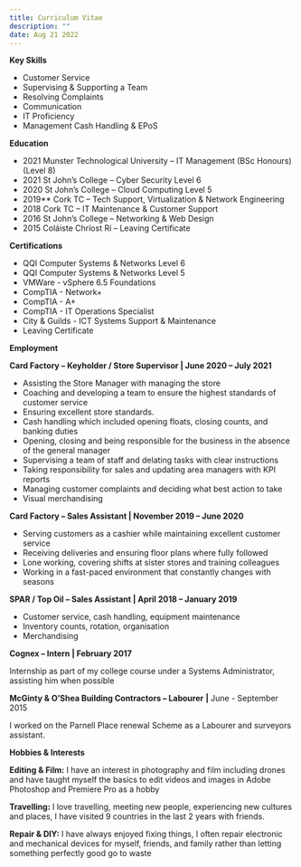 ```yaml
---
title: Curriculum Vitae
description: ""
date: Aug 21 2022
---
```



**Key Skills** 

- Customer Service 
- Supervising & Supporting a Team 
- Resolving Complaints 
- Communication 
- IT Proficiency 
- Management Cash Handling & EPoS 

**Education** 

- 2021                 Munster Technological University – IT Management (BSc Honours) (Level 8) 
- 2021                 St John’s College – Cyber Security Level 6 
- 2020                 St John’s College – Cloud Computing Level 5 
- 2019**                 Cork TC – Tech Support, Virtualization & Network Engineering 
- 2018                 Cork TC – IT Maintenance & Customer Support  
- 2016                 St John’s College – Networking & Web Design  
- 2015                 Coláiste Chríost Rí – Leaving Certificate

**Certifications**

- QQI Computer Systems & Networks Level 6 
- QQI Computer Systems & Networks Level 5 
- VMWare - vSphere 6.5 Foundations 
- CompTIA - Network+ 
- CompTIA - A+ 
- CompTIA - IT Operations Specialist 
- City & Guilds - ICT Systems Support & Maintenance  
- Leaving Certificate 


**Employment** 

**Card Factory – Keyholder / Store Supervisor | June 2020 – July 2021** 

- Assisting the Store Manager with managing the store 
- Coaching and developing a team to ensure the highest standards of customer service 
- Ensuring excellent store standards. 
- Cash handling which included opening floats, closing counts, and banking duties 
- Opening, closing and being responsible for the business in the absence of the general manager 
- Supervising a team of staff and delating tasks with clear instructions 
- Taking responsibility for sales and updating area managers with KPI reports 
- Managing customer complaints and deciding what best action to take  
- Visual merchandising 

**Card Factory – Sales Assistant | November 2019 – June 2020** 

- Serving customers as a cashier while maintaining excellent customer service 
- Receiving deliveries and ensuring floor plans where fully followed 
- Lone working, covering shifts at sister stores and training colleagues 
- Working in a fast-paced environment that constantly changes with seasons 

**SPAR / Top Oil – Sales Assistant | April 2018 – January 2019** 

- Customer service, cash handling, equipment maintenance  
- Inventory counts, rotation, organisation 
- Merchandising 

**Cognex – Intern | February 2017** 

Internship as part of my college course under a Systems Administrator, assisting him when possible 

**McGinty & O’Shea Building Contractors – Labourer** **|** June - September 2015 

I worked on the Parnell Place renewal Scheme as a Labourer and surveyors assistant.


**Hobbies & Interests** 

**Editing & Film:** I have an interest in photography and film including drones and have taught myself the basics to edit videos and images in Adobe Photoshop and Premiere Pro as a hobby 

**Travelling:** I love travelling, meeting new people, experiencing new cultures and places, I have visited 9 countries in the last 2 years with friends. 

**Repair & DIY:** I have always enjoyed fixing things, I often repair electronic and mechanical devices for myself, friends, and family rather than letting something perfectly good go to waste 